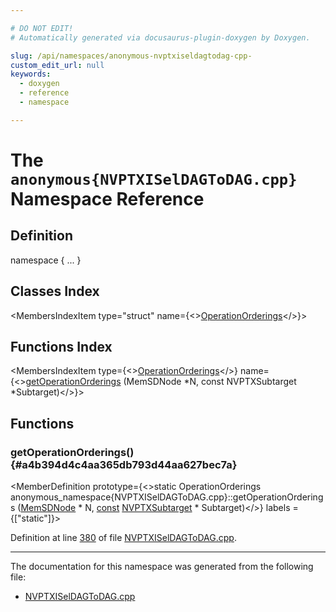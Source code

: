 ```yaml
---

# DO NOT EDIT!
# Automatically generated via docusaurus-plugin-doxygen by Doxygen.

slug: /api/namespaces/anonymous-nvptxiseldagtodag-cpp-
custom_edit_url: null
keywords:
  - doxygen
  - reference
  - namespace

---
```





# The `anonymous{NVPTXISelDAGToDAG.cpp}` Namespace Reference

<DoxygenPage pluginConfig={pluginConfig}>



## Definition

<CodeBlock>namespace &#123; ... &#125;</CodeBlock>

## Classes Index

<MembersIndex>

<MembersIndexItem
  type="struct"
  name={<><a href="/docs/api/structs/anonymous-namespace-nvptxiseldagtodag-cpp-/operationorderings">OperationOrderings</a></>}>
</MembersIndexItem>

</MembersIndex>

## Functions Index

<MembersIndex>

<MembersIndexItem
  type={<><a href="/docs/api/structs/anonymous-namespace-nvptxiseldagtodag-cpp-/operationorderings">OperationOrderings</a></>}
  name={<><a href="#a4b394d4c4aa365db793d44aa627bec7a">getOperationOrderings</a> (MemSDNode &#42;N, const NVPTXSubtarget &#42;Subtarget)</>}>
</MembersIndexItem>

</MembersIndex>


<SectionDefinition>

## Functions

### getOperationOrderings() {#a4b394d4c4aa365db793d44aa627bec7a}

<MemberDefinition
  prototype={<>static OperationOrderings anonymous&#95;namespace&#123;NVPTXISelDAGToDAG.cpp&#125;::getOperationOrderings (<a href="/docs/api/classes/llvm/memsdnode">MemSDNode</a> &#42; N, <a href="/docs/api/files/lib/lib/target/lib/target/aarch64/aarch64promoteconstant-cpp/#a90f8350fecae261c25be85d38b451bff">const</a> <a href="/docs/api/classes/llvm/nvptxsubtarget">NVPTXSubtarget</a> &#42; Subtarget)</>}
  labels = {["static"]}>

Definition at line <a href="/docs/api/files/lib/lib/target/lib/target/nvptx/nvptxiseldagtodag-cpp/#l00380">380</a> of file <a href="/docs/api/files/lib/lib/target/lib/target/nvptx/nvptxiseldagtodag-cpp">NVPTXISelDAGToDAG.cpp</a>.
</MemberDefinition>

</SectionDefinition>

<hr/>

The documentation for this namespace was generated from the following file:

<ul>
<li><a href="/docs/api/files/lib/lib/target/lib/target/nvptx/nvptxiseldagtodag-cpp">NVPTXISelDAGToDAG.cpp</a></li>
</ul>

</DoxygenPage>
